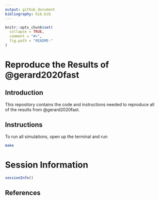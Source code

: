 ```yaml
---
output: github_document
bibliography: bib.bib
---
```


<!-- README.md is generated from README.Rmd. Please edit that file -->

```r
knitr::opts_chunk$set(
  collapse = TRUE,
  comment = "#>",
  fig.path = "README-"
)
```

# Reproduce the Results of @gerard2020fast

## Introduction

This repository contains the code and instructions needed to reproduce all of
the results from @gerard2020fast.

## Instructions

To run all simulations, open up the terminal and run

```bash
make
```


# Session Information

```r
sessionInfo()
```

## References
